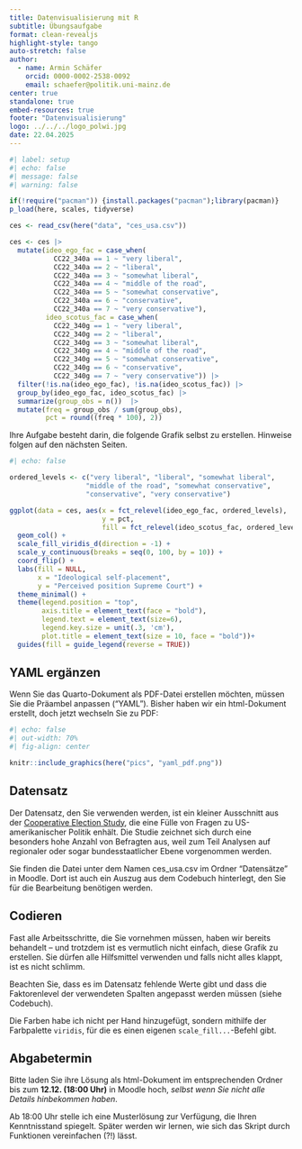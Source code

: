 ```yaml
---
title: Datenvisualisierung mit R
subtitle: Übungsaufgabe
format: clean-revealjs
highlight-style: tango
auto-stretch: false
author:
  - name: Armin Schäfer
    orcid: 0000-0002-2538-0092
    email: schaefer@politik.uni-mainz.de
center: true
standalone: true
embed-resources: true
footer: "Datenvisualisierung"
logo: ../../../logo_polwi.jpg
date: 22.04.2025
---
```


```r
#| label: setup
#| echo: false
#| message: false
#| warning: false

if(!require("pacman")) {install.packages("pacman");library(pacman)}
p_load(here, scales, tidyverse)

ces <- read_csv(here("data", "ces_usa.csv"))

ces <- ces |> 
  mutate(ideo_ego_fac = case_when(
           CC22_340a == 1 ~ "very liberal",
           CC22_340a == 2 ~ "liberal", 
           CC22_340a == 3 ~ "somewhat liberal", 
           CC22_340a == 4 ~ "middle of the road",
           CC22_340a == 5 ~ "somewhat conservative",
           CC22_340a == 6 ~ "conservative",
           CC22_340a == 7 ~ "very conservative"),
         ideo_scotus_fac = case_when(
           CC22_340g == 1 ~ "very liberal",
           CC22_340g == 2 ~ "liberal", 
           CC22_340g == 3 ~ "somewhat liberal", 
           CC22_340g == 4 ~ "middle of the road",
           CC22_340g == 5 ~ "somewhat conservative",
           CC22_340g == 6 ~ "conservative",
           CC22_340g == 7 ~ "very conservative")) |> 
  filter(!is.na(ideo_ego_fac), !is.na(ideo_scotus_fac)) |> 
  group_by(ideo_ego_fac, ideo_scotus_fac) |> 
  summarize(group_obs = n())  |> 
  mutate(freq = group_obs / sum(group_obs),
         pct = round((freq * 100), 2))


```

Ihre Aufgabe besteht darin, die folgende Grafik selbst zu erstellen. Hinweise folgen auf den nächsten Seiten.

```r
#| echo: false

ordered_levels <- c("very liberal", "liberal", "somewhat liberal", 
                   "middle of the road", "somewhat conservative", 
                   "conservative", "very conservative")

ggplot(data = ces, aes(x = fct_relevel(ideo_ego_fac, ordered_levels), 
                       y = pct, 
                       fill = fct_relevel(ideo_scotus_fac, ordered_levels))) +
  geom_col() +
  scale_fill_viridis_d(direction = -1) +
  scale_y_continuous(breaks = seq(0, 100, by = 10)) +
  coord_flip() +
  labs(fill = NULL,
       x = "Ideological self-placement", 
       y = "Perceived position Supreme Court") +
  theme_minimal() +
  theme(legend.position = "top",
        axis.title = element_text(face = "bold"),
        legend.text = element_text(size=6),
        legend.key.size = unit(.3, 'cm'),
        plot.title = element_text(size = 10, face = "bold"))+
  guides(fill = guide_legend(reverse = TRUE))


```

## YAML ergänzen

Wenn Sie das Quarto-Dokument als PDF-Datei erstellen möchten, müssen Sie die Präambel anpassen ("YAML"). Bisher haben wir ein html-Dokument erstellt, doch jetzt wechseln Sie zu PDF:

```r
#| echo: false
#| out-width: 70%
#| fig-align: center

knitr::include_graphics(here("pics", "yaml_pdf.png"))

```

## Datensatz

Der Datensatz, den Sie verwenden werden, ist ein kleiner Ausschnitt aus der [Cooperative Election Study](https://cces.gov.harvard.edu/), die eine Fülle von Fragen zu US-amerikanischer Politik enhält. Die Studie zeichnet sich durch eine besonders hohe Anzahl von Befragten aus, weil zum Teil Analysen auf regionaler oder sogar bundesstaatlicher Ebene vorgenommen werden.

Sie finden die Datei unter dem Namen [ces_usa.csv]{.tip} im Ordner "Datensätze" in Moodle. Dort ist auch ein Auszug aus dem Codebuch hinterlegt, den Sie für die Bearbeitung benötigen werden.

## Codieren

Fast alle Arbeitsschritte, die Sie vornehmen müssen, haben wir bereits behandelt -- und trotzdem ist es vermutlich nicht einfach, diese Grafik zu erstellen. Sie dürfen alle Hilfsmittel verwenden und falls nicht alles klappt, ist es nicht schlimm.

Beachten Sie, dass es im Datensatz fehlende Werte gibt und dass die Faktorenlevel der verwendeten Spalten angepasst werden müssen (siehe Codebuch).

Die Farben habe ich nicht per Hand hinzugefügt, sondern mithilfe der Farbpalette `viridis`, für die es einen eigenen `scale_fill...`-Befehl gibt.

## Abgabetermin

Bitte laden Sie ihre Lösung als html-Dokument im entsprechenden Ordner bis zum **12.12. (18:00 Uhr)** in Moodle hoch, *selbst wenn Sie nicht alle Details hinbekommen haben*.

Ab 18:00 Uhr stelle ich eine Musterlösung zur Verfügung, die Ihren Kenntnisstand spiegelt. Später werden wir lernen, wie sich das Skript durch Funktionen vereinfachen (?!) lässt.
